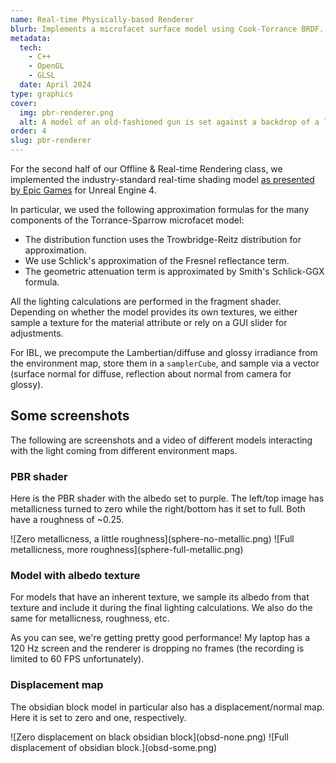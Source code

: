 ```yaml
---
name: Real-time Physically-based Renderer
blurb: Implements a microfacet surface model using Cook-Torrance BRDF. Performs importance sampling from environment maps for image-based lighting.
metadata:
  tech:
    - C++
    - OpenGL
    - GLSL
  date: April 2024
type: graphics
cover:
  img: pbr-renderer.png
  alt: A model of an old-fashioned gun is set against a backdrop of a lake.
order: 4
slug: pbr-renderer
---
```



For the second half of our Offline & Real-time Rendering class, we implemented the industry-standard real-time shading model [as presented by Epic Games](https://cdn2.unrealengine.com/Resources/files/2013SiggraphPresentationsNotes-26915738.pdf) for Unreal Engine 4.

In particular, we used the following approximation formulas for the many components of the Torrance-Sparrow microfacet model:

- The distribution function uses the Trowbridge-Reitz distribution for approximation.
- We use Schlick's approximation of the Fresnel reflectance term.
- The geometric attenuation term is approximated by Smith's Schlick-GGX formula.

All the lighting calculations are performed in the fragment shader. Depending on whether the model provides its own textures, we either sample a texture for the material attribute or rely on a GUI slider for adjustments.

For IBL, we precompute the Lambertian/diffuse and glossy irradiance from the environment map, store them in a `samplerCube`, and sample via a vector (surface normal for diffuse, reflection about normal from camera for glossy).

## Some screenshots

The following are screenshots and a video of different models interacting with the light coming from different environment maps.

### PBR shader

Here is the PBR shader with the albedo set to purple. The left/top image has metallicness turned to zero while the right/bottom has it set to full. Both have a roughness of ~0.25.

<div class="bleed-wide 480:grid-cols-2 grid grid-cols-1 gap-4">
  ![Zero metallicness, a little roughness](sphere-no-metallic.png) ![Full metallicness, more
  roughness](sphere-full-metallic.png)
</div>

### Model with albedo texture

For models that have an inherent texture, we sample its albedo from that texture and include it during the final lighting calculations. We also do the same for metallicness, roughness, etc.

<div class="bleed-wide">
  <VideoGif content={{ collection: "projects", folder: "pbr-renderer" }} name="model-ibl" hasWebM />
</div>

As you can see, we're getting pretty good performance! My laptop has a 120 Hz screen and the renderer is dropping no frames (the recording is limited to 60 FPS unfortunately).

### Displacement map

The obsidian block model in particular also has a displacement/normal map. Here it is set to zero and one, respectively.

<div class="bleed-wide 480:grid-cols-2 grid grid-cols-1 gap-4">
  ![Zero displacement on black obsidian block](obsd-none.png) ![Full displacement of obsidian
  block.](obsd-some.png)
</div>

